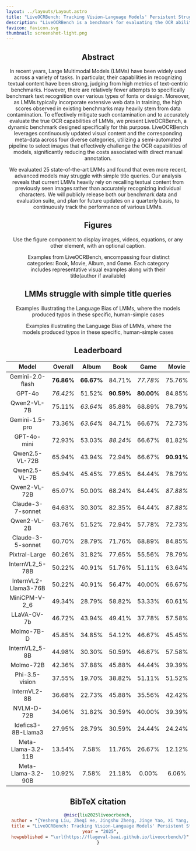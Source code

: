 ```yaml
---
layout: ../layouts/Layout.astro
title: "LiveOCRBench: Tracking Vision-Language Models' Persistent Struggles with Text Recognition"
description: "LiveOCRBench is a benchmark for evaluating the OCR abilities of vision-language models on different fonts, designs, and languages."
favicon: favicon.svg
thumbnail: screenshot-light.png
---
```






<Header
  title={frontmatter.title}
  authors={[
    {
      name: "Yesheng Liu",
      notes: ["*", "†", "††"],
    },
    {
      name: "Zheqi He",
      institution: "",
      notes: ["*"],
    },
    {
      name: "Jingshu Zheng",
      notes: ["*"],
    },
    {
      name: "Jinge Yao",
      notes: ["*"],
    },
    {
      name: "Xi Yang",
      notes: ["*"],
    },
    {
      name: "Jiajun Zhang",
      notes: ["†", "††"],
    },
  ]}
  notes={[
    {
      symbol: "*",
      text: "BAAI",
    },
    {
      symbol: "†",
      text: "Institute of Automation, Chinese Academy of Sciences",
    },
    {
      symbol: "††",
      text: "School of Artificial Intelligence, University of Chinese Academy of Sciences ",
    },
  ]}
  links={[
    {
      name: "Paper",
      url: "",
      icon: "ri:file-pdf-2-line",
    },
    {
      name: "Code",
      url: "https://github.com/RomanHauksson/academic-project-astro-template",
      icon: "ri:github-line",
    },
    {
      name: "arXiv",
      url: "",
      icon: "academicons:arxiv",
    },
    {
      name: "Dataset",
      url: "xx",
      icon: "simple-icons:huggingface",
      iconColor: "#FFD21E",
    }
  ]}
  />


<HighlightedSection>

## Abstract

In recent years, Large Multimodal Models (LMMs) have been widely used across a variety of tasks. In particular, their capabilities in recognizing textual content have been strong, judging from high metrics of text-centric benchmarks. However, there are relatively fewer attempts to specifically benchmark text recognition over various types of fonts or design. Moreover, as LMMs typically incorporate extensive web data in training, the high scores observed in existing benchmarks may heavily stem from data contamination. To effectively mitigate such contamination and to accurately evaluate the true OCR capabilities of LMMs, we present LiveOCRBench, a dynamic benchmark designed specifically for this purpose. LiveOCRBench leverages continuously updated visual content and the corresponding meta-data across four diverse categories, utilizing a semi-automated pipeline to select images that effectively challenge the OCR capabilities of models, significantly reducing the costs associated with direct manual annotation.

We evaluated 25 state-of-the-art LMMs and found that even more recent, advanced models may struggle with simple title queries. Our analysis reveals that current LMMs heavily rely on recalling textual content from previously seen images rather than accurately recognizing individual characters. We will publicly release both our benchmark data and evaluation suite, and plan for future updates on a quarterly basis, to continuously track the performance of various LMMs.
</HighlightedSection>

## Figures

Use the figure component to display images, videos, equations, or any other element, with an optional caption.

<Figure>
  <Image slot="figure" source={benchmark} altText="LiveOCRBench" />
  <span slot="caption">Examples from LiveOCRBench, encompassing four distinct categories: Book, Movie, Album, and Game. Each category includes representative visual examples along with their title(author if available)</span>
</Figure>

## LMMs struggle with simple title queries
Examples illustrating the Language Bias of LMMs, where the models produced typos in these specific, human-simple cases
<Figure>
  <Image slot="figure" source={bias} altText="Language Bias" />
  <span slot="caption">Examples illustrating the Language Bias of LMMs, where the models produced typos in these specific, human-simple cases</span>
</Figure>

## Leaderboard

| Model | Overall | Album | Book | Game | Movie |
| :---: | :---: | :---: | :---: | :---: | :---: |
| Gemini-2.0-flash | **76.86\%** | **66.67\%** | 84.71\% | *77.78\%* | 75.76\% |
| GPT-4o | *76.42\%* | 51.52\% | **90.59\%** | **80.00\%** | 84.85\% |
| Qwen2-VL-7B | 75.11\% | *63.64\%* | 85.88\% | 68.89\% | 78.79\% |
| Gemini-1.5-pro | 73.36\% | *63.64\%* | 84.71\% | 66.67\% | 72.73\% |
| GPT-4o-mini | 72.93\% | 53.03\% | *88.24\%* | 66.67\% | 81.82\% |
| Qwen2.5-VL-72B | 65.94\% | 43.94\% | 72.94\% | 66.67\% | **90.91\%** |
| Qwen2.5-VL-7B | 65.94\% | 45.45\% | 77.65\% | 64.44\% | 78.79\% |
| Qwen2-VL-72B | 65.07\% | 50.00\% | 68.24\% | 64.44\% | *87.88\%* |
| Claude-3-7-sonnet | 64.63\% | 30.30\% | 82.35\% | 64.44\% | *87.88\%* |
| Qwen2-VL-2B | 63.76\% | 51.52\% | 72.94\% | 57.78\% | 72.73\% |
| Claude-3-5-sonnet | 60.70\% | 28.79\% | 71.76\% | 68.89\% | 84.85\% |
| Pixtral-Large | 60.26\% | 31.82\% | 77.65\% | 55.56\% | 78.79\% |
| InternVL2\_5-78B | 50.22\% | 40.91\% | 51.76\% | 51.11\% | 63.64\% |
| InternVL2-Llama3-76B | 50.22\% | 40.91\% | 56.47\% | 40.00\% | 66.67\% |
| MiniCPM-V-2\_6 | 49.34\% | 28.79\% | 58.82\% | 53.33\% | 60.61\% |
| LLaVA-OV-7b | 46.72\% | 43.94\% | 49.41\% | 37.78\% | 57.58\% |
| Molmo-7B-D | 45.85\% | 34.85\% | 54.12\% | 46.67\% | 45.45\% |
| InternVL2\_5-8B | 44.98\% | 30.30\% | 50.59\% | 46.67\% | 57.58\% |
| Molmo-72B | 42.36\% | 37.88\% | 45.88\% | 44.44\% | 39.39\% |
| Phi-3.5-vision | 37.55\% | 19.70\% | 38.82\% | 51.11\% | 51.52\% |
| InternVL2-8B | 36.68\% | 22.73\% | 45.88\% | 35.56\% | 42.42\% |
| NVLM-D-72B | 34.06\% | 31.82\% | 30.59\% | 40.00\% | 39.39\% |
| Idefics3-8B-Llama3 | 27.95\% | 28.79\% | 30.59\% | 24.44\% | 24.24\% |
| Meta-Llama-3.2-11B | 13.54\% | 7.58\% | 11.76\% | 26.67\% | 12.12\% |
| Meta-Llama-3.2-90B | 10.92\% | 7.58\% | 21.18\% | 0.00\% | 6.06\% |

## BibTeX citation

```bibtex
@misc{liu2025liveocrbench,
  author = "{Yesheng Liu, Zheqi He, Jingshu Zheng, Jinge Yao, Xi Yang, Jiajun Zhang}",
  title = "LiveOCRBench: Tracking Vision-Language Models' Persistent Struggles with Text Recognition",
  year = "2025",
  howpublished = "\url{https://flageval-baai.github.io/liveocrbench/}",
}
```